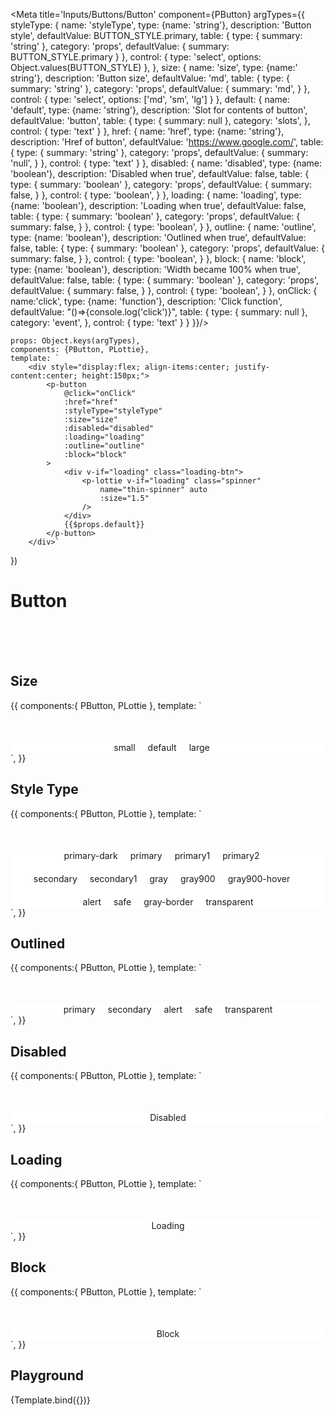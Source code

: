 
<Meta title='Inputs/Buttons/Button' component={PButton} argTypes={{
    styleType: {
        name: 'styleType',
        type: {name: 'string'},
        description: 'Button style',
        defaultValue: BUTTON_STYLE.primary,
        table: {
            type: {
                summary: 'string'
            },
            category: 'props',
            defaultValue: {
                summary: BUTTON_STYLE.primary
            }
        },
        control: {
            type: 'select',
            options: Object.values(BUTTON_STYLE)
        },
    },
    size: {
        name: 'size',
        type: {name:' string'},
        description: 'Button size',
        defaultValue: 'md',
        table: {
            type: {
                summary: 'string'
            },
            category: 'props',
            defaultValue: {
                summary: 'md',
            }
        },
        control: {
            type: 'select',
            options: ['md', 'sm', 'lg']
        }
    },
    default: {
        name: 'default',
        type: {name: 'string'},
        description: 'Slot for contents of button',
        defaultValue: 'button',
        table: {
            type: {
                summary: null
            },
            category: 'slots',
        },
        control: {
            type: 'text'
        }
    },
    href: {
        name: 'href',
        type: {name: 'string'},
        description: 'Href of button',
        defaultValue: 'https://www.google.com/',
        table: {
            type: {
                summary: 'string'
            },
            category: 'props',
            defaultValue: {
                summary: 'null',
            }
        },
        control: {
            type: 'text'
        }
    },
    disabled: {
        name: 'disabled',
        type: {name: 'boolean'},
        description: 'Disabled when true',
        defaultValue: false,
        table: {
            type: {
                summary: 'boolean'
            },
            category: 'props',
            defaultValue: {
                summary: false,
            }
        },
        control: {
            type: 'boolean',
        }
    },
    loading: {
        name: 'loading',
        type: {name: 'boolean'},
        description: 'Loading when true',
        defaultValue: false,
        table: {
            type: {
                summary: 'boolean'
            },
            category: 'props',
            defaultValue: {
                summary: false,
            }
        },
        control: {
            type: 'boolean',
        }
    },
    outline: {
        name: 'outline',
        type: {name: 'boolean'},
        description: 'Outlined when true',
        defaultValue: false,
        table: {
            type: {
                summary: 'boolean'
            },
            category: 'props',
            defaultValue: {
                summary: false,
            }
        },
        control: {
            type: 'boolean',
        }
    },
    block: {
        name: 'block',
        type: {name: 'boolean'},
        description: 'Width became 100% when true',
        defaultValue: false,
        table: {
            type: {
                summary: 'boolean'
            },
            category: 'props',
            defaultValue: {
                summary: false,
            }
        },
        control: {
            type: 'boolean',
        }
    },
    onClick: {
        name:'click',
        type: {name: 'function'},
        description: 'Click function',
        defaultValue: "()=>{console.log('click')}",
        table: {
            type: {
                summary: null
            },
            category: 'event',
        },
        control: {
            type: 'text'
        }
    }
}}/>

    props: Object.keys(argTypes),
    components: {PButton, PLottie},
    template: `
        <div style="display:flex; align-items:center; justify-content:center; height:150px;">
            <p-button
                @click="onClick"
                :href="href"
                :styleType="styleType"
                :size="size"
                :disabled="disabled"
                :loading="loading"
                :outline="outline"
                :block="block"
            >
                <div v-if="loading" class="loading-btn">
                    <p-lottie v-if="loading" class="spinner"
                        name="thin-spinner" auto
                        :size="1.5"
                    />
                </div>
                {{$props.default}}
            </p-button>
        </div>`
})

# Button

<br/>
<br/>
<br/>

## Size
<Canvas>
    <Story name='size' height='150px'>
        {{
            components:{ PButton, PLottie },
            template: `
                <div style="display:flex; align-items:center; justify-content:center; margin-top: 50px; background-color: white">
                    <p-button styleType="primary" style="margin-right: 20px" size="sm">
                        <div>small</div>
                    </p-button>
                    <p-button styleType="primary" style="margin-right: 20px">
                        <div>default</div>
                    </p-button>
                    <p-button styleType="primary" style="margin-right: 20px" size="lg">
                        <div>large</div>
                    </p-button>
                </div>`,
        }}
    </Story>
</Canvas>

## Style Type
<Canvas>
    <Story name='style-type' height='250px'>
        {{
            components:{ PButton, PLottie },
            template: `
                <div style="display: flex; flex-direction: column; align-items: center; margin-top: 50px; background-color: white">
                    <div style="display:flex">
                        <p-button styleType="primary-dark" style="margin-right: 20px">
                            <div>primary-dark</div>
                        </p-button>
                        <p-button styleType="primary" style="margin-right: 20px">
                            <div>primary</div>
                        </p-button>
                        <p-button styleType="primary1" style="margin-right: 20px">
                            <div>primary1</div>
                        </p-button>
                        <p-button styleType="primary2" style="margin-right: 20px">
                            <div>primary2</div>
                        </p-button>
                    </div>
                    <div style="display:flex; margin-top: 20px">
                        <p-button styleType="secondary" style="margin-right: 20px">
                            <div>secondary</div>
                        </p-button>
                        <p-button styleType="secondary1" style="margin-right: 20px">
                            <div>secondary1</div>
                        </p-button>
                        <p-button styleType="gray" style="margin-right: 20px">
                            <div>gray</div>
                        </p-button>
                        <p-button styleType="gray900" style="margin-right: 20px">
                            <div>gray900</div>
                        </p-button>
                        <p-button styleType="gray900-hover" style="margin-right: 20px">
                            <div>gray900-hover</div>
                        </p-button>
                    </div>
                    <div style="display:flex; margin-top: 20px">
                        <p-button styleType="alert" style="margin-right: 20px">
                            <div>alert</div>
                        </p-button>
                        <p-button styleType="safe" style="margin-right: 20px">
                            <div>safe</div>
                        </p-button>
                        <p-button styleType="gray-border" style="margin-right: 20px">
                            <div>gray-border</div>
                        </p-button>
                        <p-button styleType="transparent">
                            <div>transparent</div>
                        </p-button>
                    </div>
                </div>`,
        }}
    </Story>
</Canvas>

## Outlined
<Canvas>
    <Story name='outlined' height='150px'>
        {{
            components:{ PButton, PLottie },
            template: `
                <div style="display:flex; align-items:center; justify-content:center; margin-top: 50px; background-color: white">
                    <p-button
                        styleType="primary" style="margin-right: 20px"
                        :outline="true"
                    >
                        <div>primary</div>
                    </p-button>
                    <p-button
                        styleType="secondary" style="margin-right: 20px"
                        :outline="true"
                    >
                        <div>secondary</div>
                    </p-button>
                    <p-button
                        styleType="alert" style="margin-right: 20px"
                        :outline="true"
                    >
                        <div>alert</div>
                    </p-button>
                    <p-button
                        styleType="safe" style="margin-right: 20px"
                        :outline="true"
                    >
                        <div>safe</div>
                    </p-button>
                    <p-button
                        styleType="transparent"
                        :outline="true"
                    >
                        <div>transparent</div>
                    </p-button>
                </div>`,
        }}
    </Story>
</Canvas>

## Disabled
<Canvas>
    <Story name='disabled' height='150px'>
        {{
            components:{ PButton, PLottie },
            template: `
                <div style="display:flex; align-items:center; justify-content:center; margin-top: 50px; background-color: white">
                    <p-button
                        styleType="primary"
                        :disabled="true"
                    >
                        <div>Disabled</div>
                    </p-button>
                </div>`,
        }}
    </Story>
</Canvas>

## Loading
<Canvas>
    <Story name='loading' height='150px'>
        {{
            components:{ PButton, PLottie },
            template: `
                <div style="display:flex; align-items:center; justify-content:center; margin-top: 50px; background-color: white">
                    <p-button
                        styleType="primary"
                        :loading="true"
                    >
                        <div class="loading-btn">
                            <p-lottie
                                class="spinner"
                                name="thin-spinner" auto
                                :size="1.5"
                            />
                            <div>Loading</div>
                        </div>
                    </p-button>
                </div>`,
        }}
    </Story>
</Canvas>

## Block
<Canvas>
    <Story name='block' height='150px'>
        {{
            components:{ PButton, PLottie },
            template: `
                <div style="display:flex; align-items:center; justify-content:center; margin-top: 50px; background-color: white">
                    <p-button
                        styleType="primary"
                        :block="true"
                    >
                        <div>Block</div>
                    </p-button>
                </div>`,
        }}
    </Story>
</Canvas>

## Playground

<Canvas>
    <Story name="playground" height="150px">
        {Template.bind({})}
    </Story>
</Canvas>

<ArgsTable story="playground" />

